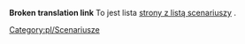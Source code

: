 '''Broken translation link'''{{en/-}}
To jest lista <!--[[Main/en/list of player-made scenarios|scenario listing pages]]--> [[Main/pl/Lista scenariuszy|strony z listą scenariuszy]] .

<!--[[Category:en/Scenarios]]-->[[Category:pl/Scenariusze]]